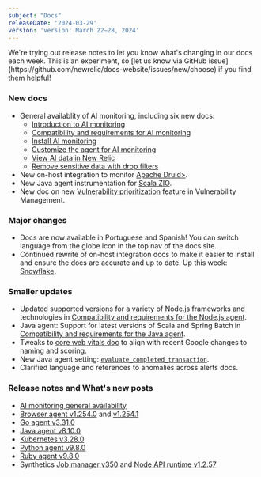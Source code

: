 ```yaml
---
subject: "Docs"
releaseDate: '2024-03-29'
version: 'version: March 22–28, 2024'
---
```


<Callout variant="important">
We're trying out release notes to let you know what's changing in our docs each week. This is an experiment, so [let us know via GitHub issue](https://github.com/newrelic/docs-website/issues/new/choose) if you find them helpful!
</Callout>

### New docs

* General availablity of AI monitoring, including six new docs:
    * [Introduction to AI monitoring](/docs/ai-monitoring/intro-to-ai-monitoring/)
    * [Compatibility and requirements for AI monitoring](/docs/ai-monitoring/compatibility-requirements-ai-monitoring/)
    * [Install AI monitoring](/install/ai-monitoring/)
    * [Customize the agent for AI monitoring](/docs/ai-monitoring/customize-agent-ai-monitoring/)
    * [View AI data in New Relic](/docs/ai-monitoring/view-ai-data/)
    * [Remove sensitive data with drop filters](/docs/ai-monitoring/drop-sensitive-data/)
* New on-host integration to monitor [<DoNotTranslate>Apache Druid</DoNotTranslate>>](/docs/infrastructure/host-integrations/host-integrations-list/apache-druid-integration/).
* New Java agent instrumentation for [Scala ZIO](/docs/apm/agents/java-agent/frameworks/scala-zio/).
* New doc on new [Vulnerability prioritization](/docs/vulnerability-management/understanding-prioritization/) feature in Vulnerability Management.

### Major changes

* Docs are now available in Portuguese and Spanish! You can switch language from the globe icon in the top nav of the docs site. 
* Continued rewrite of on-host integration docs to make it easier to install and ensure the docs are accurate and up to date. Up this week: [Snowflake](/docs/infrastructure/host-integrations/host-integrations-list/snowflake-integration/).

### Smaller updates

* Updated supported versions for a variety of Node.js frameworks and technologies in [Compatibility and requirements for the Node.js agent](/docs/apm/agents/nodejs-agent/getting-started/compatibility-requirements-nodejs-agent/).
* Java agent: Support for latest versions of Scala and Spring Batch in [Compatibility and requirements for the Java agent](/docs/apm/agents/java-agent/getting-started/compatibility-requirements-java-agent/).
* Tweaks to [core web vitals doc](/docs/tutorial-improve-site-performance/guide-to-monitoring-core-web-vitals/) to align with recent Google changes to naming and scoring.
* New Java agent setting: [`evaluate_completed_transaction`](/docs/apm/agents/java-agent/configuration/java-agent-configuration-config-file/#cfg-evaluate_completed_transaction).
* Clarified language and references to anomalies across alerts docs.

### Release notes and What's new posts

* [AI monitoring general availability](/whats-new/2024/03/whats-new-03-28-aimonitoringga/)
* [Browser agent v1.254.0](/docs/release-notes/new-relic-browser-release-notes/browser-agent-release-notes/browser-agent-v1.254.0/) and [v1.254.1](/docs/release-notes/new-relic-browser-release-notes/browser-agent-release-notes/browser-agent-v1.254.1/)
* [Go agent v3.31.0](/docs/release-notes/agent-release-notes/go-release-notes/go-agent-3-31-0/)
* [Java agent v8.10.0](/docs/release-notes/agent-release-notes/java-release-notes/java-agent-8100/)
* [Kubernetes v3.28.0](/docs/release-notes/infrastructure-release-notes/kubernetes-integration-release-notes/kubernetes-integration-3-28-0/)
* [Python agent v9.8.0](/docs/release-notes/agent-release-notes/python-release-notes/python-agent-90800/)
* [Ruby agent v9.8.0](/docs/release-notes/agent-release-notes/ruby-release-notes/ruby-agent-9-8-0/)
* Synthetics [Job manager v350](/docs/release-notes/synthetics-release-notes/job-manager-release-notes/job-manager-release-350/) and [Node API runtime v1.2.57](/docs/release-notes/synthetics-release-notes/node-api-runtime-release-notes/node-api-runtime-1.2.57/)